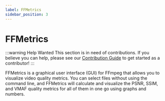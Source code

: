 ```yaml
---
label: FFMetrics
sidebar_position: 3
---
```


# FFMetrics

:::warning Help Wanted
This section is in need of contributions. If you believe you can help, please see our [Contribution Guide](../contribution-guide.mdx) to get started as a contributor!
:::

FFMetrics is a graphical user interface (GUI) for FFmpeg that allows you to visualize video quality metrics. You can select files without using the command line, and FFMetrics will calculate and visualize the PSNR, SSIM, and VMAF quality metrics for all of them in one go using graphs and numbers.